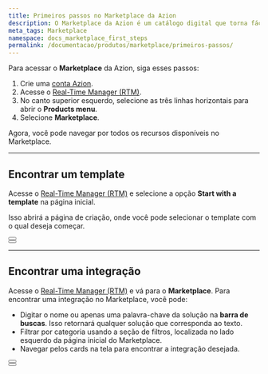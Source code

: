 ```yaml
---
title: Primeiros passos no Marketplace da Azion
description: O Marketplace da Azion é um catálogo digital que torna fácil encontrar, testar e implantar softwares que rodem no edge.
meta_tags: Marketplace
namespace: docs_marketplace_first_steps
permalink: /documentacao/produtos/marketplace/primeiros-passos/
---
```



Para acessar o **Marketplace** da Azion, siga esses passos:

1. Crie uma [conta Azion](/pt-br/documentacao/produtos/contas/criar-uma-conta/).
2. Acesse o [Real-Time Manager (RTM)](https://manager.azion.com/).
3. No canto superior esquerdo, selecione as três linhas horizontais para abrir o **Products menu**.
4. Selecione **Marketplace**.

Agora, você pode navegar por todos os recursos disponíveis no Marketplace.

---

## Encontrar um template

Acesse o [Real-Time Manager (RTM)](https://manager.azion.com/) e selecione a opção **Start with a template** na página inicial.

Isso abrirá a página de criação, onde você pode selecionar o template com o qual deseja começar.

<Button href="/pt-br/documentacao/produtos/marketplace/templates/" text="Saiba mais sobre templates" variant="secondary">

</Button>
<br />
<Button href="/pt-br/documentacao/produtos/usar-um-template-via-rtm/" text="consulte o guia como usar um template" variant="secondary">

</Button>

---

## Encontrar uma integração

Acesse o [Real-Time Manager (RTM)](https://manager.azion.com/) e vá para o **Marketplace**. Para encontrar uma integração no Marketplace, você pode:

- Digitar o nome ou apenas uma palavra-chave da solução na **barra de buscas**. Isso retornará qualquer solução que corresponda ao texto.
- Filtrar por categoria usando a seção de filtros, localizada no lado esquerdo da página inicial do Marketplace.
- Navegar pelos cards na tela para encontrar a integração desejada.

<Button href="/pt-br/documentacao/produtos/marketplace/integracoes/" text="saiba mais sobre integrações" variant="secondary">

</Button>
<br />
<Button href="/pt-br/documentacao/produtos/marketplace/instalar-uma-integracao/" text="consulte o guia como instalar uma integração" variant="secondary">

</Button>

